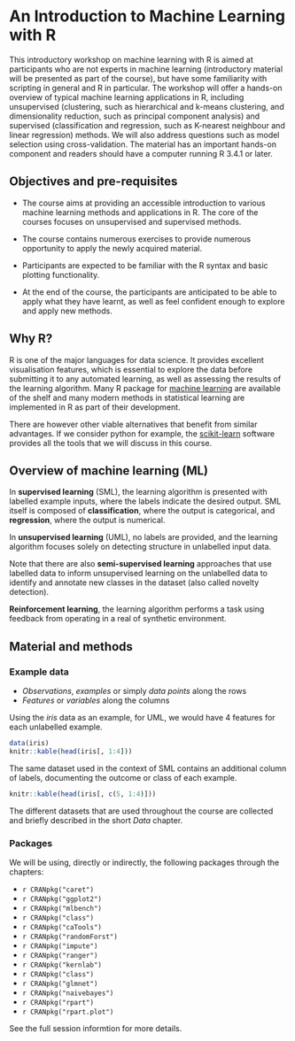 # An Introduction to Machine Learning with R

This introductory workshop on machine learning with R is aimed at
participants who are not experts in machine learning (introductory
material will be presented as part of the course), but have some
familiarity with scripting in general and R in particular. The
workshop will offer a hands-on overview of typical machine learning
applications in R, including unsupervised (clustering, such as
hierarchical and k-means clustering, and dimensionality reduction,
such as principal component analysis) and supervised (classification
and regression, such as K-nearest neighbour and linear regression)
methods. We will also address questions such as model selection using
cross-validation. The material has an important hands-on component and
readers should have a computer running R 3.4.1 or later.



## Objectives and pre-requisites

- The course aims at providing an accessible introduction to various
  machine learning methods and applications in R. The core of the
  courses focuses on unsupervised and supervised methods. 

- The course contains numerous exercises to provide numerous
  opportunity to apply the newly acquired material.
  
- Participants are expected to be familiar with the R syntax and basic
  plotting functionality.

- At the end of the course, the participants are anticipated to be
  able to apply what they have learnt, as well as feel confident
  enough to explore and apply new methods.

## Why R?

R is one of the major languages for data science. It provides
excellent visualisation features, which is essential to explore the
data before submitting it to any automated learning, as well as
assessing the results of the learning algorithm. Many R package
for [machine learning](https://cran.r-project.org/) are available of
the shelf and many modern methods in statistical learning are
implemented in R as part of their development.

There are however other viable alternatives that benefit from similar
advantages. If we consider python for example,
the [scikit-learn](http://scikit-learn.org/stable/index.html) software
provides all the tools that we will discuss in this course.

## Overview of machine learning (ML)

In **supervised learning** (SML), the learning algorithm is presented
with labelled example inputs, where the labels indicate the desired
output. SML itself is composed of **classification**, where the output
is categorical, and **regression**, where the output is numerical.

In **unsupervised learning** (UML), no labels are provided, and the
learning algorithm focuses solely on detecting structure in unlabelled
input data.

Note that there are also **semi-supervised learning** approaches that
use labelled data to inform unsupervised learning on the unlabelled
data to identify and annotate new classes in the dataset (also called
novelty detection). 

**Reinforcement learning**, the learning algorithm performs a task
using feedback from operating in a real of synthetic environment.

## Material and methods

### Example data

- *Observations*, *examples* or simply *data points* along the rows
- *Features* or *variables* along the columns

Using the *iris* data as an example, for UML, we would have 4 features
for each unlabelled example.

```r
data(iris)
knitr::kable(head(iris[, 1:4]))
```

The same dataset used in the context of SML contains an additional
column of labels, documenting the outcome or class of each example.

```r
knitr::kable(head(iris[, c(5, 1:4)]))
```

The different datasets that are used throughout the course are
collected and briefly described in the short *Data* chapter.

### Packages

We will be using, directly or indirectly, the following packages
through the chapters:

- `r CRANpkg("caret")`
- `r CRANpkg("ggplot2")`
- `r CRANpkg("mlbench")`
- `r CRANpkg("class")`
- `r CRANpkg("caTools")`
- `r CRANpkg("randomForst")`
- `r CRANpkg("impute")`
- `r CRANpkg("ranger")`
- `r CRANpkg("kernlab")`
- `r CRANpkg("class")`
- `r CRANpkg("glmnet")`
- `r CRANpkg("naivebayes")`
- `r CRANpkg("rpart")`
- `r CRANpkg("rpart.plot")`

See the full session informtion for more details.
